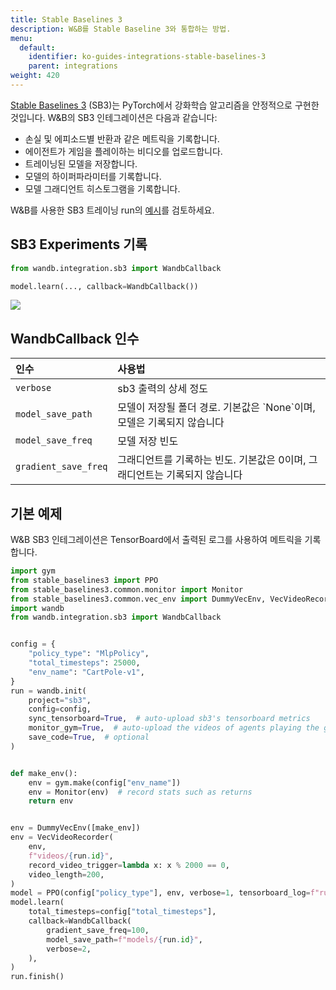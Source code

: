 ---
title: Stable Baselines 3
description: W&B를 Stable Baseline 3와 통합하는 방법.
menu:
  default:
    identifier: ko-guides-integrations-stable-baselines-3
    parent: integrations
weight: 420
---

[Stable Baselines 3](https://github.com/DLR-RM/stable-baselines3) (SB3)는 PyTorch에서 강화학습 알고리즘을 안정적으로 구현한 것입니다. W&B의 SB3 인테그레이션은 다음과 같습니다:

* 손실 및 에피소드별 반환과 같은 메트릭을 기록합니다.
* 에이전트가 게임을 플레이하는 비디오를 업로드합니다.
* 트레이닝된 모델을 저장합니다.
* 모델의 하이퍼파라미터를 기록합니다.
* 모델 그래디언트 히스토그램을 기록합니다.

W&B를 사용한 SB3 트레이닝 run의 [예시](https://wandb.ai/wandb/sb3/runs/1jyr6z10)를 검토하세요.

## SB3 Experiments 기록

```python
from wandb.integration.sb3 import WandbCallback

model.learn(..., callback=WandbCallback())
```

<Frame>
    <img src="/images/integrations/stable_baselines_demo.gif"  />
</Frame>

## WandbCallback 인수

| 인수 | 사용법 |
| :--- | :--- |
| `verbose` | sb3 출력의 상세 정도 |
| `model_save_path` | 모델이 저장될 폴더 경로. 기본값은 \`None\`이며, 모델은 기록되지 않습니다 |
| `model_save_freq` | 모델 저장 빈도 |
| `gradient_save_freq` | 그래디언트를 기록하는 빈도. 기본값은 0이며, 그래디언트는 기록되지 않습니다 |

## 기본 예제

W&B SB3 인테그레이션은 TensorBoard에서 출력된 로그를 사용하여 메트릭을 기록합니다.

```python
import gym
from stable_baselines3 import PPO
from stable_baselines3.common.monitor import Monitor
from stable_baselines3.common.vec_env import DummyVecEnv, VecVideoRecorder
import wandb
from wandb.integration.sb3 import WandbCallback


config = {
    "policy_type": "MlpPolicy",
    "total_timesteps": 25000,
    "env_name": "CartPole-v1",
}
run = wandb.init(
    project="sb3",
    config=config,
    sync_tensorboard=True,  # auto-upload sb3's tensorboard metrics
    monitor_gym=True,  # auto-upload the videos of agents playing the game
    save_code=True,  # optional
)


def make_env():
    env = gym.make(config["env_name"])
    env = Monitor(env)  # record stats such as returns
    return env


env = DummyVecEnv([make_env])
env = VecVideoRecorder(
    env,
    f"videos/{run.id}",
    record_video_trigger=lambda x: x % 2000 == 0,
    video_length=200,
)
model = PPO(config["policy_type"], env, verbose=1, tensorboard_log=f"runs/{run.id}")
model.learn(
    total_timesteps=config["total_timesteps"],
    callback=WandbCallback(
        gradient_save_freq=100,
        model_save_path=f"models/{run.id}",
        verbose=2,
    ),
)
run.finish()
```
